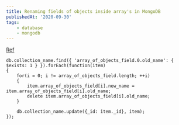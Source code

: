 ```yaml
---
title: Renaming fields of objects inside array's in MongoDB
publishedAt: '2020-09-30'
tags:
    - database
    - mongodb
---
```


[Ref](https://stackoverflow.com/a/26050901/10337869)

```
db.collection_name.find({ 'array_of_objects_field.0.old_name': { $exists: 1 } }).forEach(function(item)
{
    for(i = 0; i != array_of_objects_field.length; ++i)
    {
        item.array_of_objects_field[i].new_name = item.array_of_objects_field[i].old_name;
        delete item.array_of_objects_field[i].old_name;
    }

    db.collection_name.update({_id: item._id}, item);
});
```
